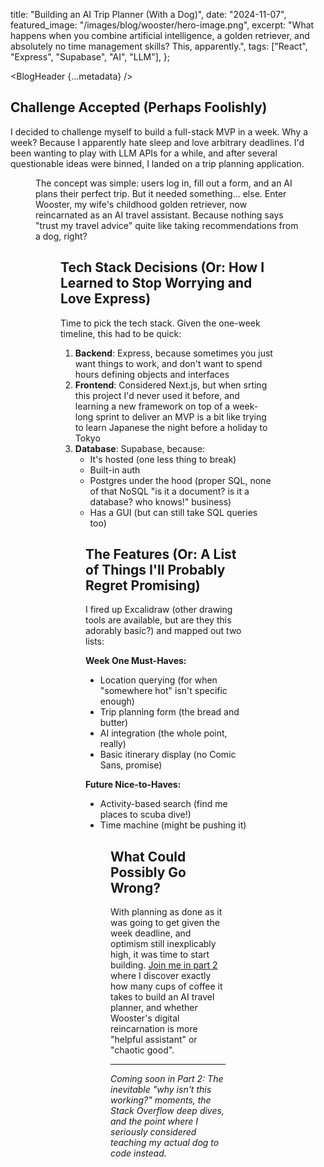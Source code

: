
  title: "Building an AI Trip Planner (With a Dog)",
  date: "2024-11-07",
  featured_image: "/images/blog/wooster/hero-image.png",
  excerpt:
    "What happens when you combine artificial intelligence, a golden retriever, and absolutely no time management skills? This, apparently.",
  tags: ["React", "Express", "Supabase", "AI", "LLM"],
};

<BlogHeader {...metadata} />

## Challenge Accepted (Perhaps Foolishly)

I decided to challenge myself to build a full-stack MVP in a week. Why a week? Because I apparently hate sleep and love arbitrary deadlines. I'd been wanting to play with LLM APIs for a while, and after several questionable ideas were binned, I landed on a trip planning application.

<Figure
  src="/images/blog/wooster/thisisfine.webp"
  alt="A 'This is fine' meme but with project timelines"
  title="Me, planning a week-long project with absolutely no consideration for basic human needs like food or sleep"
/>

The concept was simple: users log in, fill out a form, and an AI plans their perfect trip. But it needed something... else. Enter Wooster, my wife's childhood golden retriever, now reincarnated as an AI travel assistant. Because nothing says "trust my travel advice" quite like taking recommendations from a dog, right?

<Figure
  src="/images/blog/wooster/hero-image.png"
  alt="A 'This is fine' meme but with project timelines"
  title="This guy would definitely get you to where you needed to go"
  height="200px"
/>

## Tech Stack Decisions (Or: How I Learned to Stop Worrying and Love Express)

Time to pick the tech stack. Given the one-week timeline, this had to be quick:

1. **Backend**: Express, because sometimes you just want things to work, and don't want to spend hours defining objects and interfaces
2. **Frontend**: Considered Next.js, but when srting this project I'd never used it before, and learning a new framework on top of a week-long sprint to deliver an MVP is a bit like trying to learn Japanese the night before a holiday to Tokyo
3. **Database**: Supabase, because:
   - It's hosted (one less thing to break)
   - Built-in auth
   - Postgres under the hood (proper SQL, none of that NoSQL "is it a document? is it a database? who knows!" business)
   - Has a GUI (but can still take SQL queries too)

<Figure
  src="/images/blog/wooster/wooster-server.png"
  alt="A very scientific diagram of my tech choices"
  title="I don't believe this dog understands how that server operates"
/>

## The Features (Or: A List of Things I'll Probably Regret Promising)

I fired up Excalidraw (other drawing tools are available, but are they this adorably basic?) and mapped out two lists:

**Week One Must-Haves:**

- Location querying (for when "somewhere hot" isn't specific enough)
- Trip planning form (the bread and butter)
- AI integration (the whole point, really)
- Basic itinerary display (no Comic Sans, promise)

**Future Nice-to-Haves:**

- Activity-based search (find me places to scuba dive!)
- Time machine (might be pushing it)

<Figure
  src="/images/blog/ai-trip/excalidraw-mess.png"
  alt="My Excalidraw wireframes"
  title="My wireframes. Leonardo da Vinci can rest easy."
/>

## What Could Possibly Go Wrong?

With planning as done as it was going to get given the week deadline, and optimism still inexplicably high, it was time to start building. [Join me in part 2](/blog/wooster-part-2) where I discover exactly how many cups of coffee it takes to build an AI travel planner, and whether Wooster's digital reincarnation is more "helpful assistant" or "chaotic good".

---

_Coming soon in Part 2: The inevitable "why isn't this working?" moments, the Stack Overflow deep dives, and the point where I seriously considered teaching my actual dog to code instead._
